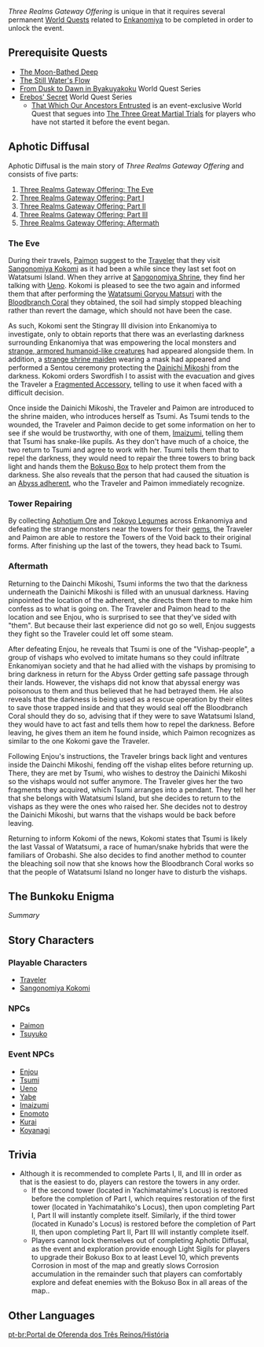 {{EventTabs|subpage1=Area}}
{{Chapter Infobox
|title                  = Aphotic Diffusal
|type                   = Event
|actType                = Part
|prologue               = Three Realms Gateway Offering: The Eve
|act1                   = Three Realms Gateway Offering: Part I
|act2                   = Three Realms Gateway Offering: Part II
|act3                   = Three Realms Gateway Offering: Part III
|epilogue               = Three Realms Gateway Offering: Aftermath
|ARprologue             = 30
|archonQuestReqprologue = [[Chapter II]]: Act II - [[Stillness, the Sublimation of Shadow]]
|worldQuestReqprologue  = [[Erebos' Secret]]
}}
''Three Realms Gateway Offering'' is unique in that it requires several permanent [[World Quests]] related to [[Enkanomiya]] to be completed in order to unlock the event.

==Prerequisite Quests==
* [[The Moon-Bathed Deep]]
* [[The Still Water's Flow]]
* [[From Dusk to Dawn in Byakuyakoku]] World Quest Series
* [[Erebos' Secret]] World Quest Series
** [[That Which Our Ancestors Entrusted]] is an event-exclusive World Quest that segues into [[The Three Great Martial Trials]] for players who have not started it before the event began.

==Aphotic Diffusal==
Aphotic Diffusal is the main story of ''Three Realms Gateway Offering'' and consists of five parts:
# [[Three Realms Gateway Offering: The Eve]]
# [[Three Realms Gateway Offering: Part I]]
# [[Three Realms Gateway Offering: Part II]]
# [[Three Realms Gateway Offering: Part III]]
# [[Three Realms Gateway Offering: Aftermath]]

===The Eve===
During their travels, [[Paimon]] suggest to the [[Traveler]] that they visit [[Sangonomiya Kokomi]] as it had been a while since they last set foot on Watatsumi Island. When they arrive at [[Sangonomiya Shrine]], they find her talking with [[Ueno]]. Kokomi is pleased to see the two again and informed them that after performing the [[Watatsumi Goryou Matsuri]] with the [[Bloodbranch Coral]] they obtained, the soil had simply stopped bleaching rather than revert the damage, which should not have been the case.

As such, Kokomi sent the Stingray III division into Enkanomiya to investigate, only to obtain reports that there was an everlasting darkness surrounding Enkanomiya that was empowering the local monsters and [[Shadowy Husks|strange, armored humanoid-like creatures]] had appeared alongside them. In addition, a [[Tsumi|strange shrine maiden]] wearing a mask had appeared and performed a Sentou ceremony protecting the [[Dainichi Mikoshi]] from the darkness. Kokomi orders Swordfish I to assist with the evacuation and gives the Traveler a [[Fragmented Accessory]], telling to use it when faced with a difficult decision.

Once inside the Dainichi Mikoshi, the Traveler and Paimon are introduced to the shrine maiden, who introduces herself as Tsumi. As Tsumi tends to the wounded, the Traveler and Paimon decide to get some information on her to see if she would be trustworthy, with one of them, [[Imaizumi]], telling them that Tsumi has snake-like pupils. As they don't have much of a choice, the two return to Tsumi and agree to work with her. Tsumi tells them that to repel the darkness, they would need to repair the three towers to bring back light and hands them the [[Bokuso Box]] to help protect them from the darkness. She also reveals that the person that had caused the situation is an [[Enjou|Abyss adherent]], who the Traveler and Paimon immediately recognize.

===Tower Repairing===
By collecting [[Aphotium Ore]] and [[Tokoyo Legume]]s across Enkanomiya and defeating the strange monsters near the towers for their [[Husk Gem|gems]], the Traveler and Paimon are able to restore the Towers of the Void back to their original forms. After finishing up the last of the towers, they head back to Tsumi.

===Aftermath===
Returning to the Dainchi Mikoshi, Tsumi informs the two that the darkness underneath the Dainichi Mikoshi is filled with an unusual darkness. Having pinpointed the location of the adherent, she directs them there to make him confess as to what is going on. The Traveler and Paimon head to the location and see Enjou, who is surprised to see that they've sided with "them". But because their last experience did not go so well, Enjou suggests they fight so the Traveler could let off some steam.

After defeating Enjou, he reveals that Tsumi is one of the "Vishap-people", a group of vishaps who evolved to imitate humans so they could infiltrate Enkanomiyan society and that he had allied with the vishaps by promising to bring darkness in return for the Abyss Order getting safe passage through their lands. However, the vishaps did not know that abyssal energy was poisonous to them and thus believed that he had betrayed them. He also reveals that the darkness is being used as a rescue operation by their elites to save those trapped inside and that they would seal off the Bloodbranch Coral should they do so, advising that if they were to save Watatsumi Island, they would have to act fast and tells them how to repel the darkness. Before leaving, he gives them an item he found inside, which Paimon recognizes as similar to the one Kokomi gave the Traveler.

Following Enjou's instructions, the Traveler brings back light and ventures inside the Dainchi Mikoshi, fending off the vishap elites before returning up. There, they are met by Tsumi, who wishes to destroy the Dainichi Mikoshi so the vishaps would not suffer anymore. The Traveler gives her the two fragments they acquired, which Tsumi arranges into a pendant. They tell her that she belongs with Watatsumi Island, but she decides to return to the vishaps as they were the ones who raised her. She decides not to destroy the Dainichi Mikoshi, but warns that the vishaps would be back before leaving.

Returning to inform Kokomi of the news, Kokomi states that Tsumi is likely the last Vassal of Watatsumi, a race of human/snake hybrids that were the familiars of Orobashi. She also decides to find another method to counter the bleaching soil now that she knows how the Bloodbranch Coral works so that the people of Watatsumi Island no longer have to disturb the vishaps.

==The Bunkoku Enigma==
{{Main|The Bunkoku Enigma}}
''Summary''

==Story Characters==
===Playable Characters===
*[[Traveler]]
*[[Sangonomiya Kokomi]]

===NPCs===
*[[Paimon]]
*[[Tsuyuko]]

===Event NPCs===
*[[Enjou]]
*[[Tsumi]]
*[[Ueno]]
*[[Yabe]]
*[[Imaizumi]]
*[[Enomoto]]
*[[Kurai]]
*[[Koyanagi]]

==Trivia==
* Although it is recommended to complete Parts I, II, and III in order as that is the easiest to do, players can restore the towers in any order.
** If the second tower (located in Yachimatahime's Locus) is restored before the completion of Part I, which requires restoration of the first tower (located in Yachimatahiko's Locus), then upon completing Part I, Part II will instantly complete itself. Similarly, if the third tower (located in Kunado's Locus) is restored before the completion of Part II, then upon completing Part II, Part III will instantly complete itself.
** Players cannot lock themselves out of completing Aphotic Diffusal, as the event and exploration provide enough Light Sigils for players to upgrade their Bokuso Box to at least Level 10, which prevents Corrosion in most of the map and greatly slows Corrosion accumulation in the remainder such that players can comfortably explore and defeat enemies with the Bokuso Box in all areas of the map..

==Other Languages==
{{Other Languages
|en      = Aphotic Diffusal
|zhs     = 海洲逐雾
|zhs_rm  = Hǎizhōu Zhúwù
|zht     = 海洲逐霧
|zht_rm  = Hǎizhōu Zhúwù
|zh_tl   = Driving Out Fog in the Sea Continent
|ja      = 溟海の霧追い
|ja_rm   = Meikai no Kiri-oi
|ja_tl   = Driving Out Fog in the Great Sea
|ko      = 해주 축무
|ko_rm   = 
|ko_tl   = 
|es      = La niebla de las profundidades
|es_tl   = 
|fr      = Dissipation dans les profondeurs
|fr_tl   = Dissipation in the Depths
|ru      = Ловцы тумана глубин
|ru_tl   = 
|th      = ปัดเป่าหมอกใต้ทะเลลึก
|th_rm   = 
|th_tl   = 
|vi      = Xua Tan Sương Mù
|vi_tl   = 
|de      = Nebeljäger in den Meerestiefen
|de_tl   = Fog Chasers in the Ocean Depths
|id      = Mengejar Kabut di Palung Samudra
|id_tl   = Chasing Mist in the Ocean Trench
|pt      = Dispersão Afótica
|pt_tl   = 
}}

[[pt-br:Portal de Oferenda dos Três Reinos/História]]